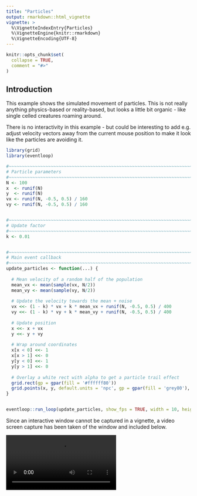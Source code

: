```yaml
---
title: "Particles"
output: rmarkdown::html_vignette
vignette: >
  %\VignetteIndexEntry{Particles}
  %\VignetteEngine{knitr::rmarkdown}
  %\VignetteEncoding{UTF-8}
---
```


```r
knitr::opts_chunk$set(
  collapse = TRUE,
  comment = "#>"
)
```

## Introduction

This example shows the simulated movement of particles.  This is not really
anything physics-based or reality-based, but looks a little bit organic - like
single celled creatures roaming around.

There is no interactivity in this example - but could be interesting to add e.g.
adjust velocity vectors away from the current mouse position to make it look 
like the particles are avoiding it.


```r
library(grid)
library(eventloop)
```



```r
#~~~~~~~~~~~~~~~~~~~~~~~~~~~~~~~~~~~~~~~~~~~~~~~~~~~~~~~~~~~~~~~~~~~~~~~~~~~~~
# Particle parameters
#~~~~~~~~~~~~~~~~~~~~~~~~~~~~~~~~~~~~~~~~~~~~~~~~~~~~~~~~~~~~~~~~~~~~~~~~~~~~~
N <- 100
x  <- runif(N)
y  <- runif(N)
vx <- runif(N, -0.5, 0.5) / 160
vy <- runif(N, -0.5, 0.5) / 160


#~~~~~~~~~~~~~~~~~~~~~~~~~~~~~~~~~~~~~~~~~~~~~~~~~~~~~~~~~~~~~~~~~~~~~~~~~~~~~
# Update factor
#~~~~~~~~~~~~~~~~~~~~~~~~~~~~~~~~~~~~~~~~~~~~~~~~~~~~~~~~~~~~~~~~~~~~~~~~~~~~~
k <- 0.01


#~~~~~~~~~~~~~~~~~~~~~~~~~~~~~~~~~~~~~~~~~~~~~~~~~~~~~~~~~~~~~~~~~~~~~~~~~~~~~
# Main event callback
#~~~~~~~~~~~~~~~~~~~~~~~~~~~~~~~~~~~~~~~~~~~~~~~~~~~~~~~~~~~~~~~~~~~~~~~~~~~~~
update_particles <- function(...) {
  
  # Mean velocity of a random half of the population
  mean_vx <- mean(sample(vx, N/2))
  mean_vy <- mean(sample(vy, N/2))
  
  # Update the velocity towards the mean + noise
  vx <<- (1 - k) * vx + k * mean_vx + runif(N, -0.5, 0.5) / 400
  vy <<- (1 - k) * vy + k * mean_vy + runif(N, -0.5, 0.5) / 400
  
  # Update position
  x <<- x + vx
  y <<- y + vy
  
  # Wrap around coordinates
  x[x < 0] <<- 1
  x[x > 1] <<- 0
  y[y < 0] <<- 1
  y[y > 1] <<- 0
  
  # Overlay a white rect with alpha to get a particle trail effect
  grid.rect(gp = gpar(fill = '#ffffff80'))
  grid.points(x, y, default.units = 'npc', gp = gpar(fill = 'grey80'), pch = 21)
}


eventloop::run_loop(update_particles, show_fps = TRUE, width = 10, height =7)
```




Since an interactive window cannot be captured in a vignette, a video
screen capture has been taken of the window and included below.

<video controls>
  <source src="images/particles.mp4" type="video/mp4">
  Your browser does not support the video tag.
</video> 



